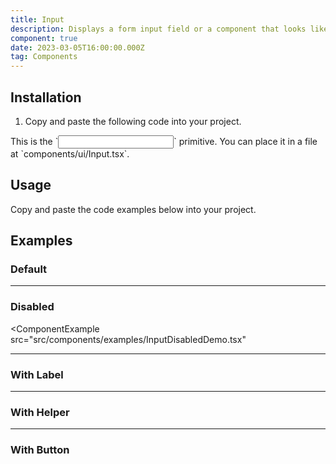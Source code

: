 ```yaml
---
title: Input
description: Displays a form input field or a component that looks like an input field.
component: true
date: 2023-03-05T16:00:00.000Z
tag: Components
---
```


<ComponentExample
    src="src/components/examples/InputDemo.tsx"
    extractClassname
    className="[&_input]:max-w-sm">
    <InputDemo />
</ComponentExample>

## Installation

1. Copy and paste the following code into your project.

<ComponentSource src="src/components/ui/Input.tsx" />

<Alert variant="outline">
    This is the `<Input />` primitive. You can place it in a file at
    `components/ui/Input.tsx`.
</Alert>

## Usage

Copy and paste the code examples below into your project.

## Examples

### Default

<ComponentExample src="src/components/examples/InputDemo.tsx">
    <InputDemo />
</ComponentExample>

---

### Disabled

<ComponentExample
  src="src/components/examples/InputDisabledDemo.tsx"
>

  <InputDisabledDemo />
</ComponentExample>

---

### With Label

<ComponentExample src="src/components/examples/InputWithLabelDemo.tsx">
    <InputWithLabelDemo />
</ComponentExample>

---

### With Helper

<ComponentExample src="src/components/examples/InputWithHelperDemo.tsx">
    <InputWithHelperDemo />
</ComponentExample>

---

### With Button

<ComponentExample src="src/components/examples/InputWithButtonDemo.tsx">
    <InputWithButtonDemo />
</ComponentExample>
